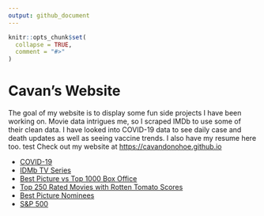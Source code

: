 ```yaml
---
output: github_document
---
```


<!-- README.md is generated from README.Rmd. Please edit that file -->

```r
knitr::opts_chunk$set(
  collapse = TRUE,
  comment = "#>"
)
```
# Cavan's Website

<!-- badges: start -->
<!-- badges: end -->

The goal of my website is to display some fun side projects I have been working on. Movie data intrigues me, so I scraped IMDb to use some of their clean data. I have looked into COVID-19 data to see daily case and death updates as well as seeing vaccine trends. I also have my resume here too.
test
Check out my website at [https://cavandonohoe.github.io](https://cavandonohoe.github.io)

* [COVID-19](https://cavandonohoe.github.io/covid_cases_nostalgia.html)
* [IDMb TV Series](https://cavandonohoe.github.io/imdb_top_250_tv_series.html)
* [Best Picture vs Top 1000 Box Office](https://cavandonohoe.github.io/best_pic_vs_top_1000.html)
* [Top 250 Rated Movies with Rotten Tomato Scores](https://cavandonohoe.github.io/top_250_imdb_with_rt.html)
* [Best Picture Nominees](https://cavandonohoe.github.io/best_picture_nominees.html)
* [S&P 500](https://cavandonohoe.github.io/best_picture_nominees.html)




